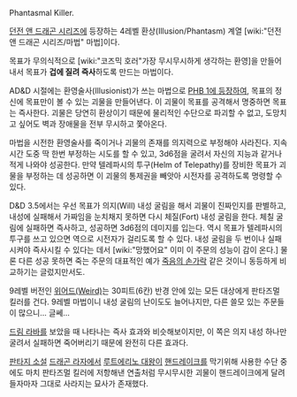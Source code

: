 Phantasmal Killer.

[[던전 앤 드래곤 시리즈]]에 등장하는 4레벨 환상(Illusion/Phantasm) 계열 [wiki:"던전 앤 드래곤 시리즈/마법" 마법]이다.

목표가 무의식적으로 [wiki:"코즈믹 호러"가장 무시무시하게 생각하는 환영]을 만들어내서 목표가 '''겁에 질려 즉사'''하도록 만드는 마법이다.

AD&D 시절에는 환영술사(Illusionist)가 쓰는 마법으로 [http://pandaria.rpgworlds.info/cant/rules/adnd_spells.htm#Phantasmal%20Killer PHB 1에 등장하여], 목표의 정신에 목표만이 볼 수 있는 괴물을 만들어낸다. 이 괴물이 목표를 공격해서 명중하면 목표는 즉사한다. 괴물은 당연히 환상이기 때문에 물리적인 수단으로 파괴할 수 없고, 도망치고 싶어도 벽과 장애물을 전부 무시하고 쫓아온다.

마법을 시전한 환영술사를 죽이거나 괴물의 존재를 의지력으로 부정해야 사라진다. 지속시간 도중 딱 한번 부정하는 시도를 할 수 있고, 3d6점을 굴려서 자신의 지능과 같거나 적게 나와야 성공한다. 만약 텔레파시의 투구(Helm of Telepathy)를 장비한 목표가 괴물을 부정하는 데 성공하면 이 괴물의 통제권을 빼앗아 시전자를 공격하도록 명령할 수 있다.

D&D 3.5에서는 우선 목표가 의지(Will) 내성 굴림을 해서 괴물이 진짜인지를 판별하고, 내성에 실패해서 가짜임을 눈치채지 못하면 다시 체질(Fort) 내성 굴림을 한다. 체칠 굴림에 실패하면 즉사하고, 성공하면 3d6점의 데미지를 입는다. 역시 목표가 텔레파시의 투구를 쓰고 있으면 역으로 시전자가 걸리도록 할 수 있다. 내성 굴림을 두 번이나 실패시켜야 즉사시킬 수 있다는 데서 [wiki:"망했어요" 이미 이 주문의 성능이 감이 온다.] 물론 다른 성공 못하면 죽는 주문의 대표적인 예가 [[죽음의 손가락]] 같은 것이니 동등하게 비교하기는 글렀지만서도.

9레벨 버전인 [http://www.d20srd.org/srd/spells/weird.htm 위어드(Weird)]는 30피트(6칸) 반경 안에 있는 모든 대상에게 판타즈멀 킬러를 건다. 9레벨 마법이니 내성 굴림의 난이도도 늘어나지만, 다른 쓸모 있는 주문들이 많으니... 글쎄...

[[드림 라바]]를 보았을 때 나타나는 즉사 효과와 비슷해보이지만, 이 쪽은 의지 내성 하나만 굴려서 실패하면 죽어버리기 때문에 완전히 다른 효과다.

[[판타지 소설]] [[드래곤 라자]]에서 [[루트에리노 대왕]]이 [[핸드레이크]]를 막기위해 사용한 수단 중에도 마치 판타즈멀 킬러에 저항해낸 연출처럼 무시무시한 괴물이 핸드레이크에게 달려들자마자 그대로 사라지는 묘사가 존재했다.
